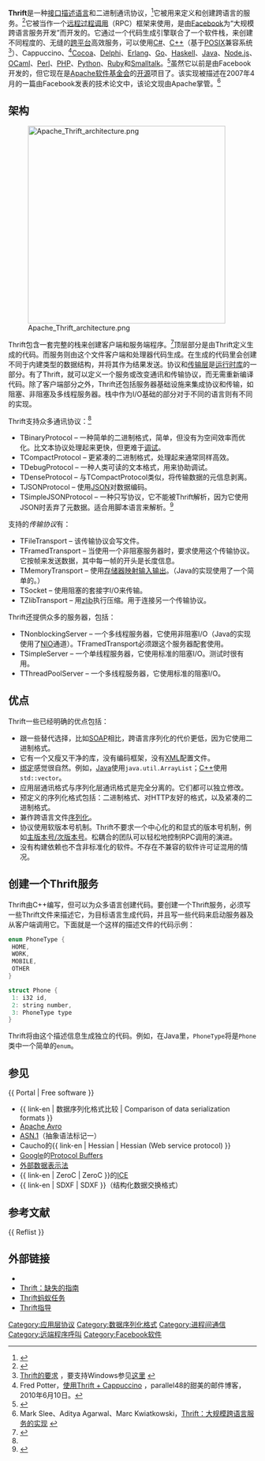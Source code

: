 {{Infobox software
| name = Apache Thrift
| logo =
| screenshot =
| caption =
| collapsible =
| developer = [[Apache软件基金会|Apache软件基金会]]
| latest_release_version = 0.9.3
| latest_release_date = {{start date and age|2015|10|06|df=yes}}
| latest_preview_version =
| latest_preview_date =
| operating_system =
| programming_language =
| genre = [[远程过程调用|远程过程调用]]框架
| license = [[Apache许可证|Apache许可证]] 2.0
| website = {{URL|http://thrift.apache.org/}}
}}

'''Thrift'''是一种[[接口描述语言|接口描述语言]]和二进制通讯协议，<ref>{{Cite web | accessdate=2011-03-30 | location=http://www.sodeso.nl/ | publisher=Sodeso–软件开发解决方案 | title=安装和使用Java下的Apache Cassandra第4部分（Thrift客户端） | quote=Thrift是一个独立的Apache项目，简单地说，就是一种二进制通讯协议。 | url=http://www.sodeso.nl/?p=251 | archive-date=2010-08-15 | archive-url=https://web.archive.org/web/20100815022825/http://www.sodeso.nl/?p=251 | dead-url=yes }}{{en}}</ref>它被用来定义和创建跨语言的服务。<ref>{{Cite web | accessdate=2011-04-11 | author=Andrew Prunicki | location=http://www.ociweb.com/ | publisher=对象计算有限公司–一家开放解决方案公司 | title=Apache Thrift：介绍 | quote=通过一种简单且直截了当的接口定义语言（IDL），Thrift允许你定义和创建一种服务，这种服务既可以用多种语言来实现，又可以由多种语言来使用。利用代码生成功能，Thrift可以创建一套文件，然后通过这套文件来创建服务端和客户端程序。除了互操作性之外，Thrift还非常高效，这得益于一套独特的、在时间和空间上都高效的序列化机制。 | url=http://jnb.ociweb.com/jnb/jnbJun2009.html | archive-date=2011-07-23 | archive-url=https://web.archive.org/web/20110723051326/http://jnb.ociweb.com/jnb/jnbJun2009.html | dead-url=no }}{{en}}</ref>它被当作一个[[远程过程调用|远程过程调用]]（RPC）框架来使用，是由[[Facebook|Facebook]]为“大规模跨语言服务开发”而开发的。它通过一个代码生成引擎联合了一个软件栈，来创建不同程度的、无缝的[[跨平台|跨平台]]高效服务，可以使用[[C♯|C#]]、[[C++|C++]]（基于[[POSIX|POSIX]]兼容系统<ref>[http://wiki.apache.org/thrift/ThriftRequirements Thrift的要求] {{Wayback|url=http://wiki.apache.org/thrift/ThriftRequirements |date=20160124051900 }}，要支持Windows参见[https://issues.apache.org/jira/browse/THRIFT-1123 这里] {{Wayback|url=https://issues.apache.org/jira/browse/THRIFT-1123 |date=20160127170140 }}{{en}}</ref>）、Cappuccino、<ref>Fred Potter，[http://blog.parallel48.com/using-thrift-with-cappuccino 使用Thrift + Cappuccino] {{Wayback|url=http://blog.parallel48.com/using-thrift-with-cappuccino |date=20110812154611 }}，parallel48的甜美的邮件博客，2010年6月10日。{{en}}</ref>[[Cocoa|Cocoa]]、[[Delphi|Delphi]]、[[Erlang|Erlang]]、[[Go|Go]]、[[Haskell|Haskell]]、[[Java|Java]]、[[Node.js|Node.js]]、[[OCaml|OCaml]]、[[Perl|Perl]]、[[PHP|PHP]]、[[Python|Python]]、[[Ruby|Ruby]]和[[Smalltalk|Smalltalk]]。<ref>{{Cite web | accessdate=2011-04-12 | author=Andrew Prunicki | location=http://www.ociweb.com/ | publisher=对象计算有限公司–一家开放解决方案公司 | title=Apache Thrift：代码生成 | quote=Thrift在不同程度上支持许多语言，完整的名单如下：（请小心，不能仅仅因为你的语言在某种程度上被支持，就假设它支持所有的Thrift特性。比如Python，仅支持TBinaryProtocol。）Cocoa、C++、C#、Erlang、Haskell、Java、OCaml、Perl、PHP、Python、Ruby和Smalltalk。 | url=http://jnb.ociweb.com/jnb/jnbJun2009.html | archive-date=2011-07-23 | archive-url=https://web.archive.org/web/20110723051326/http://jnb.ociweb.com/jnb/jnbJun2009.html | dead-url=no }}{{en}}</ref>虽然它以前是由Facebook开发的，但它现在是[[Apache软件基金会|Apache软件基金会]]的[[开源|开源]]项目了。该实现被描述在2007年4月的一篇由Facebook发表的技术论文中，该论文现由Apache掌管。<ref>Mark Slee、Aditya Agarwal、Marc Kwiatkowski，[http://thrift.apache.org/static/files/thrift-20070401.pdf Thrift：大规模跨语言服务的实现] {{Wayback|url=http://thrift.apache.org/static/files/thrift-20070401.pdf |date=20160119075047 }}{{en}}</ref>

== 架构 ==

[[Image:Apache_Thrift_architecture.png|400px]]

Thrift包含一套完整的栈来创建客户端和服务端程序。<ref name="Architecture">{{Cite web | accessdate=2011-04-11 | author=Andrew Prunicki | location=http://www.ociweb.com/ | publisher=对象计算有限公司–一家开放解决方案公司 | title=Apache Thrift：介绍 | quote=该栈的顶层部分是从你的Thrift定义文件生成的代码。Thrift服务在生成的客户端和处理器代码中提供结果。在图中，这些是用棕色框表示的。被发送的数据结构（不同于内建类型）也由生成的代码产生。这些结果由红色框表示。通讯和传输协议是Thrift运行时库的一部分。因此，用Thrift，你可以定义一个服务，并可以自由地改变通讯和传输协议，而无需重新生成你的代码。Thrift还包括一个服务器基础设施，以集成各个通讯和传输协议。它支持阻塞、非阻塞、单线程以及多线程服务器。栈中“作为I/O基础”的部分则是因语言而异的。对于Java和Python网络I/O，Thrift库对其内建库起到了杠杆作用，而C++的实现使用了它自己的习惯。 | url=http://jnb.ociweb.com/jnb/jnbJun2009.html | archive-date=2011-07-23 | archive-url=https://web.archive.org/web/20110723051326/http://jnb.ociweb.com/jnb/jnbJun2009.html | dead-url=no }}{{en}}</ref>顶层部分是由Thrift定义生成的代码。而服务则由这个文件客户端和处理器代码生成。在生成的代码里会创建不同于内建类型的数据结构，并将其作为结果发送。协议和[[传输层|传输层]]是[[运行时库|运行时库]]的一部分。有了Thrift，就可以定义一个服务或改变通讯和传输协议，而无需重新编译代码。除了客户端部分之外，Thrift还包括服务器基础设施来集成协议和传输，如阻塞、非阻塞及多线程服务器。栈中作为I/O基础的部分对于不同的语言则有不同的实现。

Thrift支持众多通讯协议：<ref name="Architecture" />
* TBinaryProtocol – 一种简单的二进制格式，简单，但没有为空间效率而优化。比文本协议处理起来更快，但更难于[[调试|调试]]。
* TCompactProtocol – 更紧凑的二进制格式，处理起来通常同样高效。
* TDebugProtocol – 一种人类可读的文本格式，用来协助调试。
* TDenseProtocol – 与TCompactProtocol类似，将传输数据的元信息剥离。
* TJSONProtocol – 使用[[JSON|JSON]]对数据编码。
* TSimpleJSONProtocol – 一种只写协议，它不能被Thrift解析，因为它使用JSON时丢弃了元数据。适合用脚本语言来解析。<ref>{{Cite web | last1=Skelton | first1=Steven | title=对开发者友好的Thrift请求日志 | url=http://stevenskelton.ca/developer-friendly-thrift-request-logging/ | accessdate=2014年7月3日 | archive-date=2014年7月14日 | archive-url=https://web.archive.org/web/20140714185551/http://stevenskelton.ca/developer-friendly-thrift-request-logging/ | dead-url=no }}{{en}}</ref>

支持的''传输协议''有：
* TFileTransport – 该传输协议会写文件。
* TFramedTransport – 当使用一个非阻塞服务器时，要求使用这个传输协议。它按帧来发送数据，其中每一帧的开头是长度信息。
* TMemoryTransport – 使用[[存储器映射输入输出|存储器映射输入输出]]。（Java的实现使用了一个简单的{{Javadoc:SE|java/io|ByteArrayOutputStream}}。）
* TSocket – 使用阻塞的套接字I/O来传输。
* TZlibTransport – 用[[zlib|zlib]]执行压缩。用于连接另一个传输协议。

Thrift还提供众多的服务器，包括：
* TNonblockingServer – 一个多线程服务器，它使用非阻塞I/O（Java的实现使用了[[Java_NIO|NIO]]通道）。TFramedTransport必须跟这个服务器配套使用。
* TSimpleServer – 一个单线程服务器，它使用标准的阻塞I/O。测试时很有用。
* TThreadPoolServer – 一个多线程服务器，它使用标准的阻塞I/O。

== 优点 ==

Thrift一些已经明确的优点包括：{{citation needed | date=2011年4月 }}
* 跟一些替代选择，比如[[SOAP|SOAP]]相比，跨语言序列化的代价更低，因为它使用二进制格式。
* 它有一个又瘦又干净的库，没有编码框架，没有[[XML|XML]]配置文件。
* [[绑定|绑定]]感觉很自然。例如，[[Java|Java]]使用<code>java.util.ArrayList<String></code>；[[C++|C++]]使用<code>std::vector<std::string></code>。
* 应用层通讯格式与序列化层通讯格式是完全分离的。它们都可以独立修改。
* 预定义的序列化格式包括：二进制格式、对HTTP友好的格式，以及紧凑的二进制格式。
* 兼作跨语言文件[[序列化|序列化]]。
* 协议使用软版本号机制{{clarify | 软件版本管理 | date=2013年8月 }}。Thrift不要求一个中心化的和显式的版本号机制，例如[[软件版本号|主版本号/次版本号]]。松耦合的团队可以轻松地控制RPC调用的演进。
* 没有构建依赖也不含非标准化的软件。不存在不兼容的软件许可证混用的情况。

== 创建一个Thrift服务 ==

Thrift由C++编写，但可以为众多语言创建代码。要创建一个Thrift服务，必须写一些Thrift文件来描述它，为目标语言生成代码，并且写一些代码来启动服务器及从客户端调用它。下面就是一个这样的描述文件的代码示例：

<syntaxhighlight lang="Cpp">
enum PhoneType {
 HOME,
 WORK,
 MOBILE,
 OTHER
}

struct Phone {
 1: i32 id,
 2: string number,
 3: PhoneType type
}
</syntaxhighlight>

Thrift将由这个描述信息生成独立的代码。例如，在Java里，<code>PhoneType</code>将是<code>Phone</code>类中一个简单的<code>enum</code>。

== 参见 ==

{{ Portal | Free software }}

* {{ link-en | 数据序列化格式比较 | Comparison of data serialization formats }}
* [[Apache_Avro|Apache Avro]]
* [[ASN.1|ASN.1]]（抽象语法标记一）
* Caucho的{{ link-en | Hessian | Hessian (Web service protocol) }}
* [[Google|Google]]的[[Protocol_Buffers|Protocol Buffers]]
* [[外部数据表示法|外部数据表示法]]
* {{ link-en | ZeroC | ZeroC }}的[[ICE_(中间件)|ICE]]
* {{ link-en | SDXF | SDXF }}（结构化数据交换格式）

== 参考文献 ==

{{ Reflist }}

== 外部链接 ==

* {{Official | http://thrift.apache.org/}}{{en}}
* [http://diwakergupta.github.com/thrift-missing-guide/ Thrift：缺失的指南]{{Wayback|url=http://diwakergupta.github.com/thrift-missing-guide/ |date=20130223021810 }}{{en}}
* [http://code.google.com/p/thriftc-task/ Thrift蚂蚁任务]{{Wayback|url=http://code.google.com/p/thriftc-task/ |date=20141227162945 }}{{en}}
* [http://www.thrift.pl/ Thrift指导]{{Wayback|url=http://www.thrift.pl/ |date=20160208040606 }}{{en}}

{{Apache}}
{{Facebook navbox}}

[[Category:应用层协议|Category:应用层协议]]
[[Category:数据序列化格式|Category:数据序列化格式]]
[[Category:进程间通信|Category:进程间通信]]
[[Category:远端程序呼叫|Category:远端程序呼叫]]
[[Category:Facebook软件|Category:Facebook软件]]